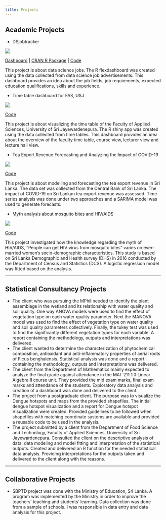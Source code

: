 ```yaml
---
title: Projects
---
```


## Academic Projects

* DSjobtracker

![](image_dsjobtracker.jpg)

<a href="https://thiyangt.github.io/dsjobtraker_dashboard_mc/#overview" target="_blank">Dashboard</a> | <a href="https://cran.r-project.org/web/packages/DSjobtracker/index.html" target="_blank">CRAN R Package</a> | <a href="https://github.com/thiyangt/dsjobtraker_dashboard_mc" target="_blank">Code</a><br>

This project is about data science jobs. The R flexdashboard was created using the data collected from data science job advertisements. This dashboard provides an idea about the job fields, job requirements, expected education qualifications, skills and experience.

* Time table dashboard for FAS, USJ

![](image_timetable.jpg)

<a href="https://github.com/menashabs/FAS_2nd_Semester_Timetable_Visualization" target="_blank">Code</a><br>

This project is about visualizing the time table of the Faculty of Applied Sciences, University of Sri Jayewardenepura. The R shiny app was created using the data collected from time tables. This dashboard provides an idea about the overview of the faculty time table, course view, lecturer view and lecture hall view. 

* Tea Export Revenue Forecasting and Analyzing the Impact of COVID-19 

![](image_teaexportrevenue.png)

<a href="https://github.com/menashabs/TeaExportRevenue_Analysis" target="_blank">Code</a><br>

This project is about modelling and forecasting the tea export revenue in Sri Lanka. The data set was collected from the Central Bank of Sri Lanka. The impact of COVID-19 on Sri Lankan tea export revenue was assessed. Time series analysis was done under two approaches and a SARIMA model was used to generate forecasts. 

* Myth analysis about mosquito bites and HIV/AIDS 

![](image_mythanalysis.jpg)

<a href="https://github.com/menashabs/MosquitoBiteMyth_Analysis" target="_blank">Code</a><br>

This project investigated how the knowledge regarding the myth of HIV/AIDS, “People can get HIV virus from mosquito bites” varies on ever-married women’s socio-demographic characteristics. This study is based on Sri Lanka Demographic and Health survey (DHS) in 2016 conducted by the Department of Census and Statistics (DCS). A logistic regression model was fitted based on the analysis.

----

## Statistical Consultancy Projects

* The client who was pursuing the MPhil needed to identify the plant assemblage in the wetland and its relationship with water quality and soil quality. One way ANOVA models were used to find the effect of vegetation type on each water quality parameter. Next the MANOVA model was used to find the effect of vegetation type on water quality and soil quality parameters collectively. Finally, the tukey test was used to find the significantly different vegetation types for each variable. A report containing the methodology, outputs and interpretations was delivered.
* The client wanted to determine the characterization of phytochemical composition, antioxidant and anti-inflammatory properties of aerial roots of Ficus benghalensis. Statistical analysis was done and a report containing the methodology, outputs and interpretations was delivered. 
* The client from the Department of Mathematics mainly expected to analyze the final grade against attendance in the MAT 211 1.0 Linear Algebra II course unit. They provided the mid exam marks, final exam marks and attendance of the students. Exploratory data analysis and creation of a dashboard was done and delivered to the client.
* The project from a postgraduate client. The purpose was to visualize the Dengue hotspots and maps from the provided shapefiles. The initial dengue hotspot visualization and a report for Dengue hotspot Visualization were created. Provided guidelines to be followed when shapefiles with matching coordinate systems are available and provided a reusable code to be used in the analysis.
* The project submitted by a client from the Department of Food Science and Technology, Faculty of Applied Sciences, University of Sri Jayewardenepura. Consulted the client on the descriptive analysis of data, data modeling and model fitting and interpretation of the statistical outputs. Created and delivered an R function for the needed statistical data analysis. Providing interpretations for the outputs taken and delivered to the client along with the reasons.

----

## Collaborative Projects

* SBPTD project was done with the Ministry of Education, Sri Lanka. A program was implemented by the Ministry in order to improve the teachers' teaching and students' learning. Data collection was done from a sample of schools. I was responsible in data entry and data analysis for this project. 

